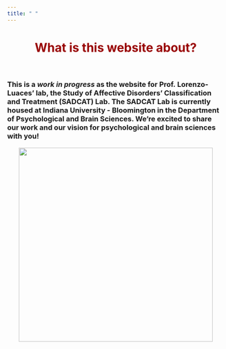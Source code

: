 ```yaml
---
title: " "
---
```


<center>
<h1 style="color:#990000">**What is this website about?**</h1>
</center>
<br>

<h3>

This is a *work in progress* as the website for Prof. Lorenzo-Luaces' lab, the Study of Affective Disorders' Classification and Treatment (SADCAT) Lab.  The SADCAT Lab is currently housed at Indiana University - Bloomington in the Department of Psychological and Brain Sciences. We're excited to share our work and our vision for psychological and brain sciences with you!

</h3>

<center>

![ ](pictures/logo.png){height=450px width=450px}
</center>
